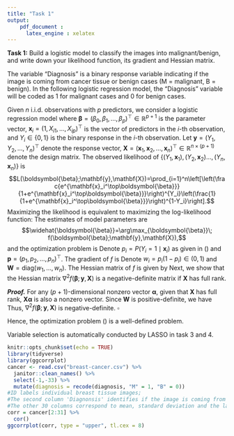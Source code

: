 ```yaml
---
title: "Task 1"
output: 
    pdf_document :
      latex_engine : xelatex
---
```


**Task 1:** Build a logistic model to classify the images into malignant/benign, and write down your likelihood function, its gradient and Hessian matrix.

The variable "Diagnosis" is a binary response variable indicating if the image is coming from cancer tissue or benign cases (M = malignant, B = benign). In the following logistic regression model, the "Diagnosis" variable will be coded as 1 for malignant cases and 0 for benign cases.

Given $n$ i.i.d. observations with $p$ predictors, we consider a logistic regression model
\begin{equation}\label{model}
P(Y_i=1\mid \mathbf{x}_i)=\frac{e^{\mathbf{x}_i^\top\boldsymbol{\beta}}}{1+e^{\mathbf{x}_i^\top\boldsymbol{\beta}}},\; i=1,\ldots,n
\end{equation}
where $\boldsymbol{\beta}=(\beta_0,\beta_1,\ldots,\beta_p)^\top\in\mathbb{R}^{p+1}$ is the parameter vector, $\mathbf{x}_i=(1,X_{i1},\ldots,X_{ip})^\top$ is the vector of predictors in the $i$-th observation, and $Y_i\in\{0,1\}$ is the binary response in the $i$-th observation.
Let $\mathbf{y}=(Y_1,Y_2,\ldots,Y_n)^\top$ denote the response vector, $\mathbf{X}=(\mathbf{x}_1,\mathbf{x}_2,\ldots,\mathbf{x}_n)^\top\in\mathbb{R}^{n\times(p+1)}$ denote the design matrix. The observed likelihood of $\{(Y_1,\mathbf{x}_1),(Y_2,\mathbf{x}_2)\ldots,(Y_n,\mathbf{x}_n)\}$ is
$$L(\boldsymbol{\beta};\mathbf{y},\mathbf{X})=\prod_{i=1}^n\left[\left(\frac{e^{\mathbf{x}_i^\top\boldsymbol{\beta}}}{1+e^{\mathbf{x}_i^\top\boldsymbol{\beta}}}\right)^{Y_i}\left(\frac{1}{1+e^{\mathbf{x}_i^\top\boldsymbol{\beta}}}\right)^{1-Y_i}\right].$$
Maximizing the likelihood is equivalent to maximizing the log-likelihood function:
\begin{equation}\label{func}
f(\boldsymbol{\beta};\mathbf{y},\mathbf{X})=\sum_{i=1}^n\left[Y_i\mathbf{x}_i^\top\boldsymbol{\beta}-\log\left(1+e^{\mathbf{x}_i^\top\boldsymbol{\beta}}\right)\right].
\end{equation}
The estimates of model parameters are
$$\widehat{\boldsymbol{\beta}}=\arg\max_{\boldsymbol{\beta}}\; f(\boldsymbol{\beta};\mathbf{y},\mathbf{X}),$$
and the optimization problem is
\begin{equation}\label{opt}
\max_{\boldsymbol{\beta}}\; f(\boldsymbol{\beta};\mathbf{y},\mathbf{X}).
\end{equation}
Denote $p_i=P(Y_i=1\mid\mathbf{x}_i)$ as given in (\ref{model}) and $\mathbf{p}=(p_1,p_2,\ldots,p_n)^\top$. The gradient of $f$ is
\begin{align*}
\nabla f(\boldsymbol{\beta};\mathbf{y},\mathbf{X})&=\mathbf{X}^\top(\mathbf{y}-\mathbf{p})\\
&=\sum_{i=1}^n(Y_i-p_i)\mathbf{x}_i\\
&=\begin{pmatrix}
\sum_{i=1}^n(Y_i-p_i)\\ \sum_{i=1}^n(Y_i-p_i)X_{i1}\\ \vdots\\ \sum_{i=1}^n(Y_i-p_i)X_{ip}\end{pmatrix}.
\end{align*}
Denote $w_i=p_i(1-p_i)\in(0,1)$ and $\mathbf{W}=\mathrm{diag}(w_1,\ldots,w_n)$. The Hessian matrix of $f$ is given by
\begin{align*}
\nabla^2 f(\boldsymbol{\beta};\mathbf{y},\mathbf{X})&=-\mathbf{X}^\top\mathbf{W}\mathbf{X}\\
&=-\sum_{i=1}^nw_i\mathbf{x}_i\mathbf{x}_i^\top\\
&=-\begin{pmatrix}
\sum_{i=1}^nw_i & \sum_{i=1}^nw_iX_{i1} & \cdots & \sum_{i=1}^nw_iX_{i1} \\ 
\sum_{i=1}^nw_iX_{i1} & \sum_{i=1}^nw_iX_{i1}^2 & \cdots & \sum_{i=1}^nw_iX_{i1}X_{ip} \\ 
\vdots & \vdots & \ddots & \vdots \\ 
\sum_{i=1}^nw_iX_{ip} & \sum_{i=1}^nw_iX_{ip}X_{i1} & \cdots & \sum_{i=1}^nw_iX_{ip}^2
\end{pmatrix}.
\end{align*}
Next, we show that the Hessian matrix $\nabla^2 f(\boldsymbol{\beta};\mathbf{y},\mathbf{X})$ is a negative-definite matrix if $\mathbf{X}$ has full rank.

***Proof.*** For any $(p+1)$-dimensional nonzero vector $\boldsymbol{\alpha}$, given that $\mathbf{X}$ has full rank, $\mathbf{X}\boldsymbol{\alpha}$ is also a nonzero vector. Since $\mathbf{W}$ is positive-definite, we have
\begin{align*}
\boldsymbol{\alpha}^\top\nabla^2 f(\boldsymbol{\beta};\mathbf{y},\mathbf{X})\boldsymbol{\alpha}&=\boldsymbol{\alpha}^\top(-\mathbf{X}^\top\mathbf{W}\mathbf{X})\boldsymbol{\alpha}\\
&=-(\mathbf{X}\boldsymbol{\alpha})^\top\mathbf{W}(\mathbf{X}\boldsymbol{\alpha})\\
&<0.
\end{align*}
Thus, $\nabla^2 f(\boldsymbol{\beta};\mathbf{y},\mathbf{X})$ is negative-definite. \hfill$\square$

Hence, the optimization problem (\ref{opt}) is a well-defined problem.

Variable selection is automatically conducted by LASSO in task 3 and 4.


```r
knitr::opts_chunk$set(echo = TRUE)
library(tidyverse)
library(ggcorrplot)
cancer <- read.csv("breast-cancer.csv") %>%
  janitor::clean_names() %>%
  select(-1,-33) %>%
  mutate(diagnosis = recode(diagnosis, "M" = 1, "B" = 0)) 
#ID labels individual breast tissue images; 
#The second column 'Diagnonsis' identifies if the image is coming from cancer tissue or benign cases (M=malignant, B = benign). There are 357 benign and 212 malignant cases. 
#The other 30 columns correspond to mean, standard deviation and the largest values (points on the tails) of the distributions of the following 10 features computed for the cellnuclei;
corr = cancer[2:31] %>% 
  cor()
ggcorrplot(corr, type = "upper", tl.cex = 8)
```


